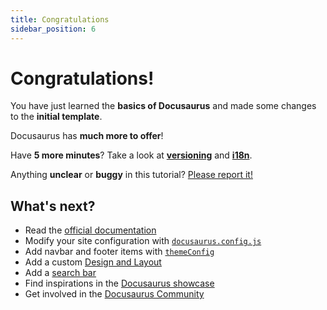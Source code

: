 ```yaml
---
title: Congratulations
sidebar_position: 6
---
```


# Congratulations!

You have just learned the **basics of Docusaurus** and made some changes to the **initial template**.

Docusaurus has **much more to offer**!

Have **5 more minutes**? Take a look at **[versioning](../tutorial-extras/manage-docs-versions.md "")** and **[i18n](../tutorial-extras/translate-your-site.md "")**.

Anything **unclear** or **buggy** in this tutorial? [Please report it!](https://github.com/facebook/docusaurus/discussions/4610 "")

## What's next?

* Read the [official documentation](https://docusaurus.io/ "")
* Modify your site configuration with [`docusaurus.config.js`](https://docusaurus.io/docs/api/docusaurus-config "")
* Add navbar and footer items with [`themeConfig`](https://docusaurus.io/docs/api/themes/configuration "")
* Add a custom [Design and Layout](https://docusaurus.io/docs/styling-layout "")
* Add a [search bar](https://docusaurus.io/docs/search "")
* Find inspirations in the [Docusaurus showcase](https://docusaurus.io/showcase "")
* Get involved in the [Docusaurus Community](https://docusaurus.io/community/support "")


